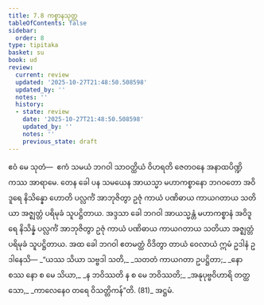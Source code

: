 ```yaml
---
title: 7.8 ကစ္စာနသုတ္တ
tableOfContents: false
sidebar:
  order: 8
type: tipitaka
basket: su
book: ud
review:
  current: review
  updated: '2025-10-27T21:48:50.508598'
  updated_by: ''
  notes: ''
  history:
  - state: review
    date: '2025-10-27T21:48:50.508598'
    updated_by: ''
    notes: ''
    previous_state: draft
---
```



<ReviewStatus review={frontmatter.review} showDetails={true} />

<HypothesisAnnotation frontmatter={frontmatter} />

<DynamicBreadcrumb />

<Division number="68" book="ud" e="ch" v="18" p="174">

<Paragraph number="639" book="ud">
ဧဝံ မေ သုတံ—  ဧကံ သမယံ ဘဂဝါ သာဝတ္ထိယံ ဝိဟရတိ ဇေတဝနေ အနာထပိဏ္ဍိကဿ အာရာမေ. တေန ခေါ ပန သမယေန အာယသ္မာ မဟာကစ္စာနော ဘဂဝတော အဝိဒူရေ နိသိန္နော ဟောတိ ပလ္လင်္ကံ အာဘုဇိတွာ ဥဇုံ ကာယံ ပဏိဓာယ ကာယဂတာယ သတိယာ အဇ္ဈတ္တံ ပရိမုခံ သူပဋ္ဌိတာယ.
</Paragraph>

<Paragraph number="640" book="ud">
အဒ္ဒသာ ခေါ ဘဂဝါ အာယသ္မန္တံ မဟာကစ္စာနံ အဝိဒူရေ နိသိန္နံ ပလ္လင်္ကံ အာဘုဇိတွာ ဥဇုံ ကာယံ ပဏိဓာယ ကာယဂတာယ သတိယာ အဇ္ဈတ္တံ ပရိမုခံ သူပဋ္ဌိတာယ.
</Paragraph>

<Paragraph number="641" book="ud">
အထ ခေါ ဘဂဝါ ဧတမတ္ထံ ဝိဒိတွာ တာယံ ဝေလာယံ ဣမံ ဥဒါနံ ဥဒါနေသိ—
</Paragraph>

<Paragraph number="642" type="verses" book="ud">
_“ယဿ သိယာ သဗ္ဗဒါ သတိ,_  
_သတတံ ကာယဂတာ ဥပဋ္ဌိတာ;_  
_နော စဿ နော စ မေ သိယာ,_  
_န ဘဝိဿတိ န စ မေ ဘဝိဿတိ;_  
_အနုပုဗ္ဗဝိဟာရိ တတ္ထ သော,_  
_ကာလေနေဝ တရေ ဝိသတ္တိကန်”တိ. (81)_  


</Paragraph>
</Division>

<Paragraph number="643" type="center" book="ud">
အဋ္ဌမံ.
</Paragraph>